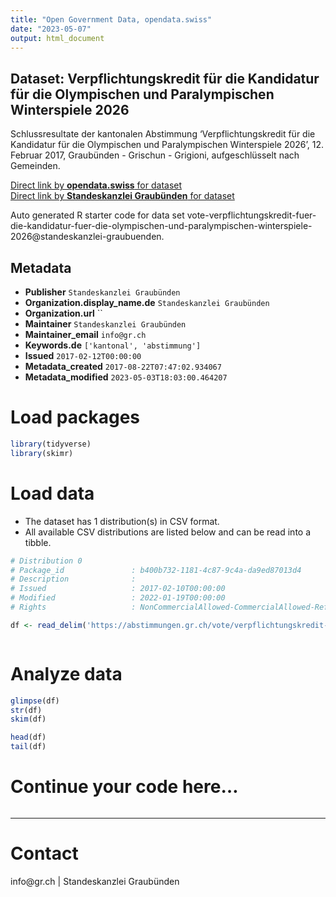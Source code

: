 ```yaml
---
title: "Open Government Data, opendata.swiss"
date: "2023-05-07"
output: html_document
---
```


## Dataset: Verpflichtungskredit für die Kandidatur für die Olympischen und Paralympischen Winterspiele 2026

Schlussresultate der kantonalen Abstimmung 'Verpflichtungskredit für die Kandidatur für die Olympischen und Paralympischen Winterspiele 2026', 12. Februar 2017, Graubünden - Grischun - Grigioni, aufgeschlüsselt nach Gemeinden.

[Direct link by **opendata.swiss** for dataset](https://opendata.swiss/de/dataset/verpflichtungskredit-fur-die-kandidatur-fur-die-olympischen-und-paralympischen-winterspiel-2026)<br>
[Direct link by **Standeskanzlei Graubünden** for dataset](https://abstimmungen.gr.ch/vote/verpflichtungskredit-fuer-die-kandidatur-fuer-die-olympischen-und-paralympischen-winterspiele-2026/data)

Auto generated R starter code for data set vote-verpflichtungskredit-fuer-die-kandidatur-fuer-die-olympischen-und-paralympischen-winterspiele-2026@standeskanzlei-graubuenden.

## Metadata

- **Publisher** `Standeskanzlei Graubünden`
- **Organization.display_name.de** `Standeskanzlei Graubünden`
- **Organization.url** ``
- **Maintainer** `Standeskanzlei Graubünden`
- **Maintainer_email** `info@gr.ch`
- **Keywords.de** `['kantonal', 'abstimmung']`
- **Issued** `2017-02-12T00:00:00`
- **Metadata_created** `2017-08-22T07:47:02.934067`
- **Metadata_modified** `2023-05-03T18:03:00.464207`


# Load packages

```r

library(tidyverse)
library(skimr)

```

# Load data

-   The dataset has 1 distribution(s) in CSV format.
-   All available CSV distributions are listed below and can be read into a tibble.

```r

# Distribution 0
# Package_id               : b400b732-1181-4c87-9c4a-da9ed87013d4
# Description              : 
# Issued                   : 2017-02-10T00:00:00
# Modified                 : 2022-01-19T00:00:00
# Rights                   : NonCommercialAllowed-CommercialAllowed-ReferenceRequired

df <- read_delim('https://abstimmungen.gr.ch/vote/verpflichtungskredit-fuer-die-kandidatur-fuer-die-olympischen-und-paralympischen-winterspiele-2026/data-csv')



```

# Analyze data

```r

glimpse(df)
str(df)
skim(df)

head(df)
tail(df)

```

# Continue your code here...

```r

```

------------------------------------------------------------------------

# Contact

info@gr.ch | Standeskanzlei Graubünden
